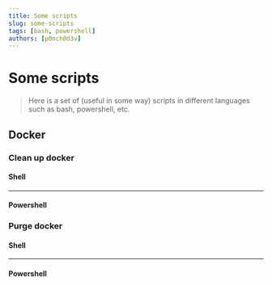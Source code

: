 ```yaml
---
title: Some scripts
slug: some-scripts
tags: [bash, powershell]
authors: [p0nch0d3v]
---
```


# Some scripts
> Here is a set of (useful in some way) scripts in different languages such as bash, powershell, etc.

## Docker

### Clean up docker
#### Shell
<CodeFilePreview url='https://raw.githubusercontent.com/p0nch0d3v/scripts-labs/master/docker_clean_up.sh' urlDescription="Download" lang="bash" />

---
#### Powershell
<CodeFilePreview url='https://raw.githubusercontent.com/p0nch0d3v/scripts-labs/master/docker_clean_up.ps1' urlDescription="Download" lang="shell" />

### Purge docker
#### Shell
<CodeFilePreview url='https://raw.githubusercontent.com/p0nch0d3v/scripts-labs/master/docker_purge_all.sh' urlDescription="Download" lang="shell" />

---
#### Powershell
<CodeFilePreview url='https://raw.githubusercontent.com/p0nch0d3v/scripts-labs/master/docker_purge_all.ps1' urlDescription="Download" lang="shell" />
